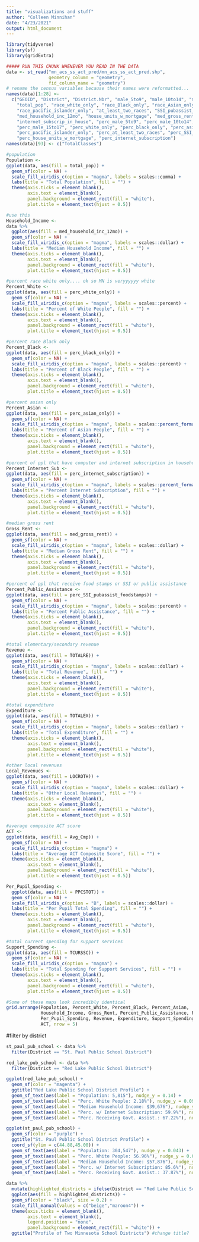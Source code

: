 ```yaml
---
title: "visualizations and stuff"
author: "Colleen Minnihan"
date: "4/23/2021"
output: html_document
---
```



```r
library(tidyverse)
library(sf)
library(gridExtra)
```


```r
##### RUN THIS CHUNK WHENEVER YOU READ IN THE DATA
data <- st_read("mn_acs_ss_act_pred/mn_acs_ss_act_pred.shp",
                geometry_column = "geometry",
                fid_column_name = "geometry")
# rename the census variables because their names were reformatted...
names(data)[1:28] <- 
  c("GEOID", "District", "District.Nbr", "male_5to9", "male_10to14", "male_15to17",
    "total_pop", "race_white_only", "race_Black_only", "race_Asian_only",
    "race_pacific_islander_only", "at_least_two_races", "SSI_pubassist_foodstamps",
    "med_household_inc_12mo", "house_units_w_mortgage", "med_gross_rent",
    "internet_subscrip_in_house", "perc_male_5to9", "perc_male_10to14",
    "perc_male_15to17", "perc_white_only", "perc_black_only", "perc_asian_only",
    "perc_pacific_islander_only", "perc_at_least_two_races", "perc_SSI_pubassist_foodstamps",
    "perc_house_units_w_mortgage", "perc_internet_subscription")
names(data)[93] <- c("TotalClasses")
```

```r
#population
Population <-
ggplot(data, aes(fill = total_pop)) + 
  geom_sf(color = NA) + 
  scale_fill_viridis_c(option = "magma", labels = scales::comma) +
  labs(title = "Total Population", fill = "") +
  theme(axis.ticks = element_blank(),
        axis.text = element_blank(),
        panel.background = element_rect(fill = "white"),
        plot.title = element_text(hjust = 0.5))
```

```r
#use this
Household_Income <-
data %>%
  ggplot(aes(fill = med_household_inc_12mo)) + 
  geom_sf(color = NA) + 
  scale_fill_viridis_c(option = "magma", labels = scales::dollar) +
  labs(title = "Median Household Income", fill = "") +
  theme(axis.ticks = element_blank(),
        axis.text = element_blank(),
        panel.background = element_rect(fill = "white"),
        plot.title = element_text(hjust = 0.5))
```

```r
#percent race white only.... ok so MN is veryyyyyy white
Percent_White <-
ggplot(data, aes(fill = perc_white_only)) + 
  geom_sf(color = NA) + 
  scale_fill_viridis_c(option = "magma", labels = scales::percent) +
  labs(title = "Percent of White People", fill = "") +
  theme(axis.ticks = element_blank(),
        axis.text = element_blank(),
        panel.background = element_rect(fill = "white"),
        plot.title = element_text(hjust = 0.5))
```


```r
#percent race Black only
Percent_Black <-
ggplot(data, aes(fill = perc_black_only)) + 
  geom_sf(color = NA) + 
  scale_fill_viridis_c(option = "magma", labels = scales::percent) +
  labs(title = "Percent of Black People", fill = "") +
  theme(axis.ticks = element_blank(),
        axis.text = element_blank(),
        panel.background = element_rect(fill = "white"),
        plot.title = element_text(hjust = 0.5))
```

```r
#percent asian only
Percent_Asian <-
ggplot(data, aes(fill = perc_asian_only)) + 
  geom_sf(color = NA) + 
  scale_fill_viridis_c(option = "magma", labels = scales::percent_format(accuracy = 5L)) +
  labs(title = "Percent of Asian People", fill = "") +
  theme(axis.ticks = element_blank(),
        axis.text = element_blank(),
        panel.background = element_rect(fill = "white"),
        plot.title = element_text(hjust = 0.5))
```

```r
#percent of ppl that have computer and internet subscription in household
Percent_Internet_Sub <-
ggplot(data, aes(fill = perc_internet_subscription)) + 
  geom_sf(color = NA) + 
  scale_fill_viridis_c(option = "magma", labels = scales::percent_format(accuracy = 5L)) +
  labs(title = "Percent Internet Subscription", fill = "") +
  theme(axis.ticks = element_blank(),
        axis.text = element_blank(),
        panel.background = element_rect(fill = "white"),
        plot.title = element_text(hjust = 0.5))
```

```r
#median gross rent
Gross_Rent <-
ggplot(data, aes(fill = med_gross_rent)) + 
  geom_sf(color = NA) + 
  scale_fill_viridis_c(option = "magma", labels = scales::dollar) +
  labs(title = "Median Gross Rent", fill = "") +
  theme(axis.ticks = element_blank(),
        axis.text = element_blank(),
        panel.background = element_rect(fill = "white"),
        plot.title = element_text(hjust = 0.5))
``` 


```r
#percent of ppl that receive food stamps or SSI or public assistance
Percent_Public_Assistance <-
ggplot(data, aes(fill = perc_SSI_pubassist_foodstamps)) + 
  geom_sf(color = NA) + 
  scale_fill_viridis_c(option = "magma", labels = scales::percent) +
  labs(title = "Percent Public Assistance", fill = "") +
  theme(axis.ticks = element_blank(),
        axis.text = element_blank(),
        panel.background = element_rect(fill = "white"),
        plot.title = element_text(hjust = 0.5))
```

```r
#total elementary/secondary revenue
Revenue <-
ggplot(data, aes(fill = TOTALRE)) + 
  geom_sf(color = NA) + 
  scale_fill_viridis_c(option = "magma", labels = scales::dollar) +
  labs(title = "Total Revenue", fill = "") +
  theme(axis.ticks = element_blank(),
        axis.text = element_blank(),
        panel.background = element_rect(fill = "white"),
        plot.title = element_text(hjust = 0.5))
```

```r
#total expenditure
Expenditure <-
ggplot(data, aes(fill = TOTALEX)) + 
  geom_sf(color = NA) + 
  scale_fill_viridis_c(option = "magma", labels = scales::dollar) +
  labs(title = "Total Expenditure", fill = "") +
  theme(axis.ticks = element_blank(),
        axis.text = element_blank(),
        panel.background = element_rect(fill = "white"),
        plot.title = element_text(hjust = 0.5))
```

```r
#other local revenues
Local_Revenues <-
ggplot(data, aes(fill = LOCROTH)) + 
  geom_sf(color = NA) + 
  scale_fill_viridis_c(option = "magma", labels = scales::dollar) +
  labs(title = "Other Local Revenues", fill = "") +
  theme(axis.ticks = element_blank(),
        axis.text = element_blank(),
        panel.background = element_rect(fill = "white"),
        plot.title = element_text(hjust = 0.5))
```

```r
#average composite ACT score
ACT <-
ggplot(data, aes(fill = Avg_Cmp)) + 
  geom_sf(color = NA) + 
  scale_fill_viridis_c(option = "magma") +
  labs(title = "Average ACT Composite Score", fill = "") +
  theme(axis.ticks = element_blank(),
        axis.text = element_blank(),
        panel.background = element_rect(fill = "white"),
        plot.title = element_text(hjust = 0.5))
```

```r
Per_Pupil_Spending <-
  ggplot(data, aes(fill = PPCSTOT)) + 
  geom_sf(color = NA) + 
  scale_fill_viridis_c(option = "B", labels = scales::dollar) +
  labs(title = "Per Pupil Total Spending", fill = "") +
  theme(axis.ticks = element_blank(),
        axis.text = element_blank(),
        panel.background = element_rect(fill = "white"),
        plot.title = element_text(hjust = 0.5))
```

```r
#total current spending for support services
Support_Spending <-
ggplot(data, aes(fill = TCURSSC)) + 
  geom_sf(color = NA) + 
  scale_fill_viridis_c(option = "magma") +
  labs(title = "Total Spending for Support Services", fill = "") +
  theme(axis.ticks = element_blank(),
        axis.text = element_blank(),
        panel.background = element_rect(fill = "white"),
        plot.title = element_text(hjust = 0.5))
```

```r
#Some of these maps look incredibly identical
grid.arrange(Population, Percent_White, Percent_Black, Percent_Asian, 
             Household_Income, Gross_Rent, Percent_Public_Assistance, Percent_Internet_Sub,
             Per_Pupil_Spending, Revenue, Expenditure, Support_Spending, Local_Revenues,
             ACT, nrow = 5)
```



#filter by district
```r
st_paul_pub_school <- data %>%
  filter(District == "St. Paul Public School District")

red_lake_pub_school <- data %>%
  filter(District == "Red Lake Public School District")
```

```r
ggplot(red_lake_pub_school) + 
  geom_sf(color = "magenta") +
  ggtitle("Red Lake Public School District Profile") +
  geom_sf_text(aes(label = "Population: 5,815"), nudge_y = 0.14) +
  geom_sf_text(aes(label = "Perc. White People: 2.18%"), nudge_y = 0.09) +
  geom_sf_text(aes(label = "Median Household Income: $39,676"), nudge_y = 0.04) +
  geom_sf_text(aes(label = "Perc. w/ Internet Subscription: 59.9%"), nudge_y = -0.01) +
  geom_sf_text(aes(label = "Perc. Receiving Govt. Assist.: 67.22%"), nudge_y = -0.06)
```

```r
ggplot(st_paul_pub_school) + 
  geom_sf(color = "purple") +
  ggtitle("St. Paul Public School District Profile") +
  coord_sf(ylim = c(44.88,45.00)) +
  geom_sf_text(aes(label = "Population: 304,547"), nudge_y = 0.043) +
  geom_sf_text(aes(label = "Perc. White People: 56.96%"), nudge_y = 0.032) +
  geom_sf_text(aes(label = "Median Household Income: $57,876"), nudge_y = 0.021) +
  geom_sf_text(aes(label = "Perc. w/ Internet Subscription: 85.6%"), nudge_y = 0.01) +
  geom_sf_text(aes(label = "Perc. Receiving Govt. Assist.: 37.87%"), nudge_y = 0)
```

```r
data %>%
  mutate(highlighted_districts = ifelse(District == "Red Lake Public School District" | District == "St. Paul Public School District", "yes", "no")) %>%
  ggplot(aes(fill = highlighted_districts)) +
  geom_sf(color = "black", size = 0.2) +
  scale_fill_manual(values = c("beige","maroon4")) +
  theme(axis.ticks = element_blank(),
        axis.text = element_blank(),
        legend.position = "none",
        panel.background = element_rect(fill = "white")) +
  ggtitle("Profile of Two Minnesota School Districts") #change title?
```


